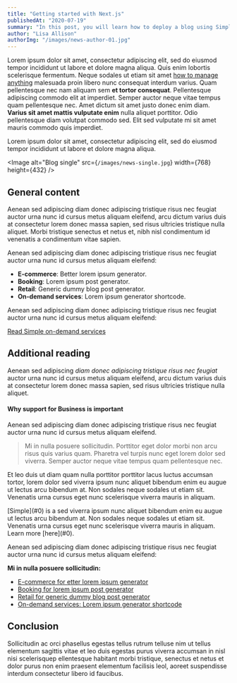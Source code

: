 ```yaml
---
title: "Getting started with Next.js"
publishedAt: "2020-07-19"
summary: "In this post, you will learn how to deploy a blog using Simple custom asset source plugin that uses the webcam to insert a photo in the image field."
author: "Lisa Allison"
authorImg: "/images/news-author-01.jpg"
---
```


Lorem ipsum dolor sit amet, consectetur adipiscing elit, sed do eiusmod tempor incididunt ut labore et dolore magna aliqua. Quis enim lobortis scelerisque fermentum. Neque sodales ut etiam sit amet [how to manage anything](#0) malesuada proin libero nunc consequat interdum varius. Quam pellentesque nec nam aliquam sem **et tortor consequat**. Pellentesque adipiscing commodo elit at imperdiet. Semper auctor neque vitae tempus quam pellentesque nec. Amet dictum sit amet justo donec enim diam. **Varius sit amet mattis vulputate enim** nulla aliquet porttitor. Odio pellentesque diam volutpat commodo sed. Elit sed vulputate mi sit amet mauris commodo quis imperdiet.

Lorem ipsum dolor sit amet, consectetur adipiscing elit, sed do eiusmod tempor incididunt ut labore et dolore magna aliqua.

<Image
  alt="Blog single"
  src={`/images/news-single.jpg`}
  width={768}
  height={432}
/>

## General content

Aenean sed adipiscing diam donec adipiscing tristique risus nec feugiat auctor urna nunc id cursus metus aliquam eleifend, arcu dictum varius duis at consectetur lorem donec massa sapien, sed risus ultricies tristique nulla aliquet. Morbi tristique senectus et netus et, nibh nisl condimentum id venenatis a condimentum vitae sapien.

Aenean sed adipiscing diam donec adipiscing tristique risus nec feugiat auctor urna nunc id cursus metus aliquam eleifend:

- **E-commerce**: Better lorem ipsum generator.
- **Booking**: Lorem ipsum post generator.
- **Retail**: Generic dummy blog post generator.
- **On-demand services**: Lorem ipsum generator shortcode.

Aenean sed adipiscing diam donec adipiscing tristique risus nec feugiat auctor urna nunc id cursus metus aliquam eleifend:

[Read Simple on-demand services](#0)

## Additional reading

Aenean sed adipiscing _diam donec adipiscing tristique risus nec feugiat_ auctor urna nunc id cursus metus aliquam eleifend, arcu dictum varius duis at consectetur lorem donec massa sapien, sed risus ultricies tristique nulla aliquet.

#### Why support for Business is important

Aenean sed adipiscing diam donec adipiscing tristique risus nec feugiat auctor urna nunc id cursus metus aliquam eleifend.

> Mi in nulla posuere sollicitudin. Porttitor eget dolor morbi non arcu risus quis varius quam. Pharetra vel turpis nunc eget lorem dolor sed viverra. Semper auctor neque vitae tempus quam pellentesque nec.

Et leo duis ut diam quam nulla porttitor porttitor lacus luctus accumsan tortor, lorem dolor sed viverra ipsum nunc aliquet bibendum enim eu augue ut lectus arcu bibendum at. Non sodales neque sodales ut etiam sit. Venenatis urna cursus eget nunc scelerisque viverra mauris in aliquam.

<Banner>
  [Simple](#0) is a sed viverra ipsum nunc aliquet bibendum enim eu augue ut
  lectus arcu bibendum at. Non sodales neque sodales ut etiam sit. Venenatis
  urna cursus eget nunc scelerisque viverra mauris in aliquam. Learn more
  [here](#0).
</Banner>

Aenean sed adipiscing diam donec adipiscing tristique risus nec feugiat auctor urna nunc id cursus metus aliquam eleifend:

**Mi in nulla posuere sollicitudin:**

- [E-commerce for etter lorem ipsum generator](#0)
- [Booking for lorem ipsum post generator](#0)
- [Retail for generic dummy blog post generator](#0)
- [On-demand services: Lorem ipsum generator shortcode](#0)

## Conclusion

Sollicitudin ac orci phasellus egestas tellus rutrum telluse nim ut tellus elementum sagittis vitae et leo duis egestas purus viverra accumsan in nisl nisi scelerisquep ellentesque habitant morbi tristique, senectus et netus et dolor purus non enim praesent elementum facilisis leol, aoreet suspendisse interdum consectetur libero id faucibus.

